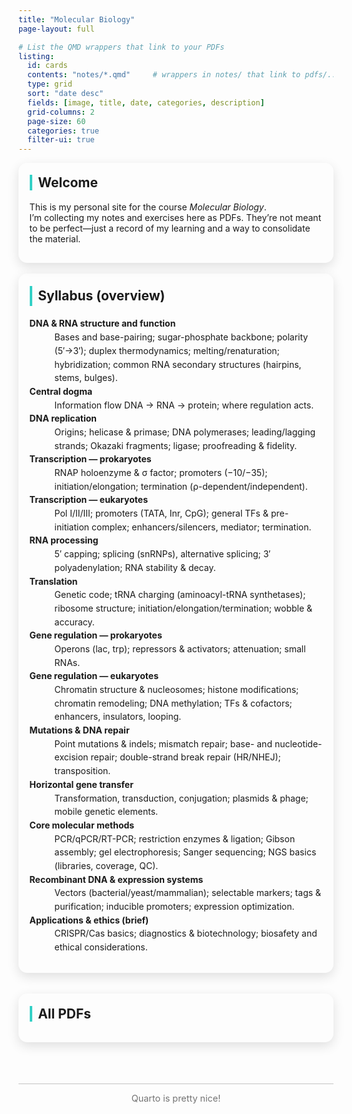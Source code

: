 ```yaml
---
title: "Molecular Biology"
page-layout: full

# List the QMD wrappers that link to your PDFs
listing:
  id: cards
  contents: "notes/*.qmd"     # wrappers in notes/ that link to pdfs/...
  type: grid
  sort: "date desc"
  fields: [image, title, date, categories, description]
  grid-columns: 2
  page-size: 60
  categories: true
  filter-ui: true
---
```


::: {.two-col}

::: {.left}

::: {.panel}
## Welcome
This is my personal site for the course *Molecular Biology*.  
I’m collecting my notes and exercises here as PDFs. They’re not meant to be perfect—just a record of my learning and a way to consolidate the material.
:::

::: {.panel .syllabus}
## Syllabus (overview)

**DNA & RNA structure and function**  
: Bases and base-pairing; sugar-phosphate backbone; polarity (5′→3′); duplex thermodynamics; melting/renaturation; hybridization; common RNA secondary structures (hairpins, stems, bulges).

**Central dogma**  
: Information flow DNA → RNA → protein; where regulation acts.

**DNA replication**  
: Origins; helicase & primase; DNA polymerases; leading/lagging strands; Okazaki fragments; ligase; proofreading & fidelity.

**Transcription — prokaryotes**  
: RNAP holoenzyme & σ factor; promoters (−10/−35); initiation/elongation; termination (ρ-dependent/independent).

**Transcription — eukaryotes**  
: Pol I/II/III; promoters (TATA, Inr, CpG); general TFs & pre-initiation complex; enhancers/silencers, mediator; termination.

**RNA processing**  
: 5′ capping; splicing (snRNPs), alternative splicing; 3′ polyadenylation; RNA stability & decay.

**Translation**  
: Genetic code; tRNA charging (aminoacyl-tRNA synthetases); ribosome structure; initiation/elongation/termination; wobble & accuracy.

**Gene regulation — prokaryotes**  
: Operons (lac, trp); repressors & activators; attenuation; small RNAs.

**Gene regulation — eukaryotes**  
: Chromatin structure & nucleosomes; histone modifications; chromatin remodeling; DNA methylation; TFs & cofactors; enhancers, insulators, looping.

**Mutations & DNA repair**  
: Point mutations & indels; mismatch repair; base- and nucleotide-excision repair; double-strand break repair (HR/NHEJ); transposition.

**Horizontal gene transfer**  
: Transformation, transduction, conjugation; plasmids & phage; mobile genetic elements.

**Core molecular methods**  
: PCR/qPCR/RT-PCR; restriction enzymes & ligation; Gibson assembly; gel electrophoresis; Sanger sequencing; NGS basics (libraries, coverage, QC).

**Recombinant DNA & expression systems**  
: Vectors (bacterial/yeast/mammalian); selectable markers; tags & purification; inducible promoters; expression optimization.

**Applications & ethics (brief)**  
: CRISPR/Cas basics; diagnostics & biotechnology; biosafety and ethical considerations.
:::

:::

::: {.right}

::: {.notebooks-card}
## All PDFs

:::{#cards}
:::
:::

:::
:::

<hr class="site-divider">
<p class="site-footer">
  Quarto is pretty nice!
</p>

<style>
:root { --acc: #34d0c6; }

/* ================= Two-column layout ================= */
.two-col { display:grid; grid-template-columns:7fr 5fr; gap:1rem 1.5rem; align-items:start; }
.left,.right { min-width:0; }
.right { position:sticky; top:88px; }
@media (max-width:1200px){ .two-col{ grid-template-columns:1fr; } .right{ position:static; } }

/* ================= Panels / Cards ================= */
.panel,.notebooks-card{
  background: var(--bs-card-bg);
  border:1px solid var(--bs-border-color);
  border-radius:14px;
  padding:1rem 1.1rem;
  box-shadow:0 6px 18px rgba(0,0,0,.12);
  margin-bottom:1.1rem;
}
.panel>h2,.notebooks-card>h2{ margin-top:.2rem; padding-left:.6rem; border-left:4px solid var(--acc); }

/* ================= Syllabus tweaks ================= */
.syllabus { line-height:1.55; }
.syllabus p { margin-bottom:.35rem; }

/* ================= Listing: full-width filter + 2-col grid ================= */
.notebooks-card .listing-toolbar,.notebooks-card .listing-actions{ display:block !important; width:100% !important; margin-bottom:.6rem !important; }
.notebooks-card .listing-filter{ width:100% !important; margin:0 !important; }
.notebooks-card .listing-filter input.form-control{
  width:100% !important; max-width:100% !important; border-radius:6px; padding:.45rem .75rem;
  background-color: var(--bs-body-bg) !important; color: var(--bs-body-color) !important; border-color: var(--bs-border-color) !important;
}
.notebooks-card .listing-filter .input-group-text{ display:none !important; }
.notebooks-card .quarto-grid{ display:grid !important; grid-template-columns:repeat(2,minmax(250px,1fr)) !important; gap:.9rem !important; }

/* Tag pills on cards; hide sidebar list */
.quarto-listing-sidebar, .listing-sidebar, .quarto-categories { display:none !important; }
.card .listing-categories { margin-top:.35rem; }
.card .listing-category{
  display:inline-block; background:var(--acc); color:#111 !important;
  font-size:.7rem; font-weight:700; padding:.18rem .5rem; border-radius:999px; margin-right:.25rem; text-transform:uppercase; letter-spacing:.3px;
}

/* Hover polish */
.quarto-grid>.g-col>.card{ transition:transform .15s, box-shadow .15s; }
.quarto-grid>.g-col>.card:hover{ transform:translateY(-2px); box-shadow:0 8px 24px rgba(0,0,0,.18); }

/* Dark-mode contrast bump */
html.quarto-dark .panel, html.quarto-dark .notebooks-card,
body.quarto-dark .panel, body.quarto-dark .notebooks-card{
  background: rgba(255,255,255,.05) !important; border-color: rgba(255,255,255,.12) !important;
}

/* Title size tweak */
#quarto-document-content h1:first-of-type{ font-size:2rem; font-weight:700; margin-bottom:1rem; }

/* Footer */
.site-divider{ margin-top:3rem; opacity:.25; }
.site-footer{ text-align:center; font-size:.9rem; opacity:.6; }

/* Smooth anchors */
html{ scroll-behavior:smooth; }
</style>
